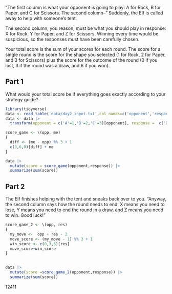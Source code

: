  "The first column is what your opponent is going to play: A for Rock, B for Paper, and C for Scissors. The second column--" Suddenly, the Elf is called away to help with someone's tent.

The second column, you reason, must be what you should play in response: X for Rock, Y for Paper, and Z for Scissors. Winning every time would be suspicious, so the responses must have been carefully chosen.
 
 Your total score is the sum of your scores for each round. The score for a single round is the score for the shape you selected (1 for Rock, 2 for Paper, and 3 for Scissors) plus the score for the outcome of the round (0 if you lost, 3 if the round was a draw, and 6 if you won).
 
## Part 1
What would your total score be if everything goes exactly according to your strategy guide?

```r
library(tidyverse)
data <- read_table('data/day2_input.txt',col_names=c('opponent','response'))
data <- data |> 
  transform(opponent = c('A'=1,'B'=2,'C'=3)[opponent], response =  c('X'=1,'Y'=2,'Z'=3)[response])
```


```r
score_game <- \(opp, me)
{
  diff <- (me - opp) %% 3 + 1
  c(3,6,0)[diff] + me
}

data |>
  mutate(score = score_game(opponent,response)) |>
  summarize(sum(score))
```



## Part 2

The Elf finishes helping with the tent and sneaks back over to you. "Anyway, the second column says how the round needs to end: X means you need to lose, Y means you need to end the round in a draw, and Z means you need to win. Good luck!"


```r
score_game_2 <- \(opp, res)
{
  my_move <-  opp + res - 2 
  move_score <- (my_move - 1) %% 3 + 1   
  win_score <- c(0,3,6)[res]
  move_score+win_score
}

 
data |>
  mutate(score =score_game_2(opponent,response)) |>
  summarize(sum(score))
```

 12411


